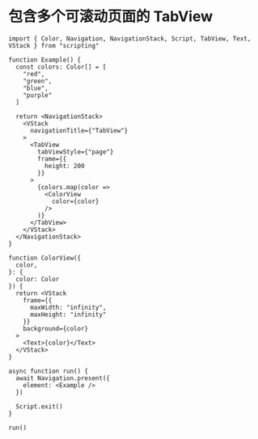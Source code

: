 # 包含多个可滚动页面的 TabView 

```tsx
import { Color, Navigation, NavigationStack, Script, TabView, Text, VStack } from "scripting"

function Example() {
  const colors: Color[] = [
    "red",
    "green",
    "blue",
    "purple"
  ]

  return <NavigationStack>
    <VStack
      navigationTitle={"TabView"}
    >
      <TabView
        tabViewStyle={"page"}
        frame={{
          height: 200
        }}
      >
        {colors.map(color =>
          <ColorView
            color={color}
          />
        )}
      </TabView>
    </VStack>
  </NavigationStack>
}

function ColorView({
  color,
}: {
  color: Color
}) {
  return <VStack
    frame={{
      maxWidth: "infinity",
      maxHeight: "infinity"
    }}
    background={color}
  >
    <Text>{color}</Text>
  </VStack>
}

async function run() {
  await Navigation.present({
    element: <Example />
  })

  Script.exit()
}

run()

```